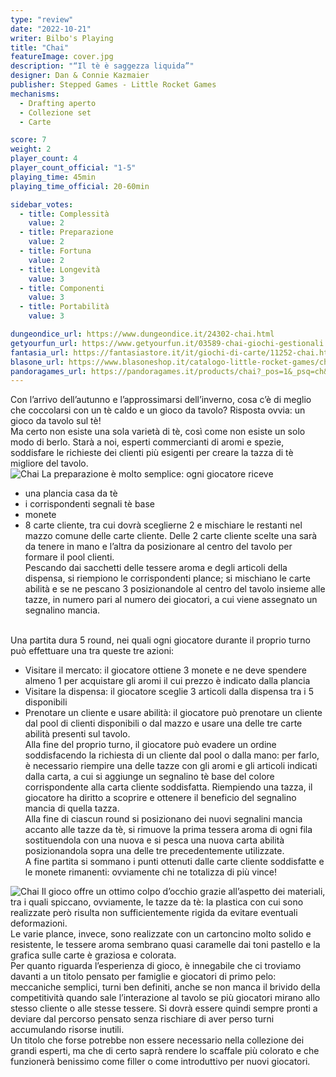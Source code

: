 ```yaml
---
type: "review"
date: "2022-10-21"
writer: Bilbo's Playing
title: "Chai"
featureImage: cover.jpg
description: "“Il tè è saggezza liquida”"
designer: Dan & Connie Kazmaier
publisher: Stepped Games - Little Rocket Games
mechanisms:
  - Drafting aperto
  - Collezione set
  - Carte

score: 7
weight: 2
player_count: 4
player_count_official: "1-5"
playing_time: 45min
playing_time_official: 20-60min

sidebar_votes:
  - title: Complessità
    value: 2
  - title: Preparazione
    value: 2
  - title: Fortuna
    value: 2
  - title: Longevità
    value: 3
  - title: Componenti
    value: 3
  - title: Portabilità
    value: 3

dungeondice_url: https://www.dungeondice.it/24302-chai.html
getyourfun_url: https://www.getyourfun.it/03589-chai-giochi-gestionali.html
fantasia_url: https://fantasiastore.it/it/giochi-di-carte/11252-chai.html
blasone_url: https://www.blasoneshop.it/catalogo-little-rocket-games/chai-259-1101
pandoragames_url: https://pandoragames.it/products/chai?_pos=1&_psq=ch&_ss=e&_v=1.0
---
```


<Setting>
  Con l’arrivo dell’autunno e l’approssimarsi dell’inverno, cosa c’è di meglio
  che coccolarsi con un tè caldo e un gioco da tavolo? Risposta ovvia: un gioco
  da tavolo sul tè!
  <br />
  Ma certo non esiste una sola varietà di tè, così come non esiste un solo modo
  di berlo. Starà a noi, esperti commercianti di aromi e spezie, soddisfare le
  richieste dei clienti più esigenti per creare la tazza di tè migliore del
  tavolo.
  <br />
</Setting>

<img src="./game1.jpg" alt="Chai" />

<Rules>
  La preparazione è molto semplice: ogni giocatore riceve
  <br />
  <ul>
    <li>una plancia casa da tè</li>
    <li>i corrispondenti segnali tè base</li>
    <li>monete</li>
    <li>
      8 carte cliente, tra cui dovrà sceglierne 2 e mischiare le restanti nel
      mazzo comune delle carte cliente. Delle 2 carte cliente scelte una sarà da
      tenere in mano e l’altra da posizionare al centro del tavolo per formare
      il pool clienti.
      <br />
      Pescando dai sacchetti delle tessere aroma e degli articoli della
      dispensa, si riempiono le corrispondenti plance; si mischiano le carte
      abilità e se ne pescano 3 posizionandole al centro del tavolo insieme alle
      tazze, in numero pari al numero dei giocatori, a cui viene assegnato un
      segnalino mancia.
    </li>
  </ul>
  <br />
  Una partita dura 5 round, nei quali ogni giocatore durante il proprio turno
  può effettuare una tra queste tre azioni:
  <ul>
    <li>
      Visitare il mercato: il giocatore ottiene 3 monete e ne deve spendere
      almeno 1 per acquistare gli aromi il cui prezzo è indicato dalla plancia
    </li>
    <li>
      Visitare la dispensa: il giocatore sceglie 3 articoli dalla dispensa tra i
      5 disponibili
    </li>
    <li>
      Prenotare un cliente e usare abilità: il giocatore può prenotare un
      cliente dal pool di clienti disponibili o dal mazzo e usare una delle tre
      carte abilità presenti sul tavolo.
      <br />
      Alla fine del proprio turno, il giocatore può evadere un ordine
      soddisfacendo la richiesta di un cliente dal pool o dalla mano: per farlo,
      è necessario riempire una delle tazze con gli aromi e gli articoli
      indicati dalla carta, a cui si aggiunge un segnalino tè base del colore
      corrispondente alla carta cliente soddisfatta. Riempiendo una tazza, il
      giocatore ha diritto a scoprire e ottenere il beneficio del segnalino
      mancia di quella tazza.
      <br />
      Alla fine di ciascun round si posizionano dei nuovi segnalini mancia
      accanto alle tazze da tè, si rimuove la prima tessera aroma di ogni fila
      sostituendola con una nuova e si pesca una nuova carta abilità
      posizionandola sopra una delle tre precedentemente utilizzate.
      <br />A fine partita si sommano i punti ottenuti dalle carte cliente soddisfatte
      e le monete rimanenti: ovviamente chi ne totalizza di più vince!
    </li>
  </ul>
</Rules>

<img src="./game2.jpg" alt="Chai" />

<Feedback>
  Il gioco offre un ottimo colpo d’occhio grazie all’aspetto dei materiali, tra
  i quali spiccano, ovviamente, le tazze da tè: la plastica con cui sono
  realizzate però risulta non sufficientemente rigida da evitare eventuali
  deformazioni. <br />
  Le varie plance, invece, sono realizzate con un cartoncino molto solido e resistente,
  le tessere aroma sembrano quasi caramelle dai toni pastello e la grafica sulle
  carte è graziosa e colorata.
  <br />
  Per quanto riguarda l’esperienza di gioco, è innegabile che ci troviamo davanti
  a un titolo pensato per famiglie e giocatori di primo pelo: meccaniche semplici,
  turni ben definiti, anche se non manca il brivido della competitività quando sale
  l’interazione al tavolo se più giocatori mirano allo stesso cliente o alle stesse
  tessere. Si dovrà essere quindi sempre pronti a deviare dal percorso pensato senza
  rischiare di aver perso turni accumulando risorse inutili. <br />
  Un titolo che forse potrebbe non essere necessario nella collezione dei grandi
  esperti, ma che di certo saprà rendere lo scaffale più colorato e che
  funzionerà benissimo come filler o come introduttivo per nuovi giocatori.
  <br />
</Feedback>
